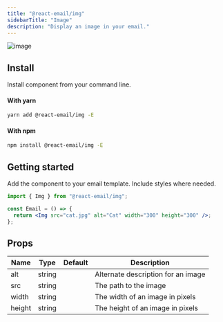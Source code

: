 ```yaml
---
title: "@react-email/img"
sidebarTitle: "Image"
description: "Display an image in your email."
---
```



<img className="rounded-md" src="/images/components/img.png" alt="image" />

## Install

Install component from your command line.

#### With yarn

```sh
yarn add @react-email/img -E
```

#### With npm

```sh
npm install @react-email/img -E
```

## Getting started

Add the component to your email template. Include styles where needed.

```jsx
import { Img } from "@react-email/img";

const Email = () => {
  return <Img src="cat.jpg" alt="Cat" width="300" height="300" />;
};
```

## Props

| Name   | Type   | Default | Description                        |
| ------ | ------ | ------- | ---------------------------------- |
| alt    | string |         | Alternate description for an image |
| src    | string |         | The path to the image              |
| width  | string |         | The width of an image in pixels    |
| height | string |         | The height of an image in pixels   |

<Support />

<License />
